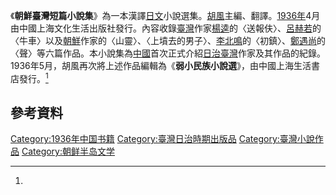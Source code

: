 《'''朝鮮臺灣短篇小說集'''》為一本漢譯[[日文|日文]]小說選集。[[胡風|胡風]]主編、翻譯。[[1936年|1936年]]4月由中國上海文化生活出版社發行。內容收錄[[臺灣|臺灣]]作家[[楊逵|楊逵]]的〈送報伕〉、[[呂赫若|呂赫若]]的〈牛車〉以及[[朝鮮半島|朝鮮]]作家{{link-ko|張赫宙|장혁주}}的〈山靈〉、〈上墳去的男子〉、[[李北鳴|李北鳴]]的〈初鎮〉、[[鄭遇尚|鄭遇尚]]的〈聲〉等六篇作品。本小說集為[[中國|中國]]首次正式介紹[[日治臺灣|日治臺灣]]作家及其作品的紀錄。1936年5月，胡風再次將上述作品編輯為《'''弱小民族小說選'''》，由中國上海生活書店發行。<ref name="台文網"/>

==參考資料==
{{reflist|1|refs=

<ref name="台文網">{{cite web |url=http://tln.nmtl.gov.tw/ch/m2/nmtl_w1_m2_c_6.aspx?k=小民&Sid=302 |title=《山靈‧朝鮮臺灣短篇集》 |accessdate= |last= |first= |author= |coauthors= |date= |work=台灣文學網 |publisher=國立台灣文學館 |archive-date=2019-11-30 |archive-url=https://web.archive.org/web/20191130232319/https://tln.nmtl.gov.tw/ch/m2/nmtl_w1_m2_c_6.aspx?k=%E5%B0%8F%E6%B0%91&Sid=302 |dead-url=no }}</ref>

}}
{{book-stub}}
[[Category:1936年中国书籍|Category:1936年中国书籍]]
[[Category:臺灣日治時期出版品|Category:臺灣日治時期出版品]]
[[Category:臺灣小說作品|Category:臺灣小說作品]]
[[Category:朝鲜半岛文学|Category:朝鲜半岛文学]]